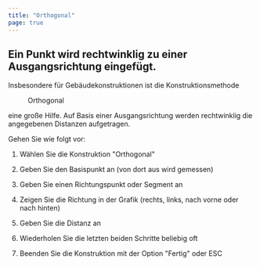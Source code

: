 ```yaml
---
title: "Orthogonal"
page: true
---
```

## Ein Punkt wird rechtwinklig zu einer Ausgangsrichtung eingef&#252;gt.
Insbesondere f&#252;r Geb&#228;udekonstruktionen ist die Konstruktionsmethode  <Menu>Orthogonal</Menu>  eine gro&#223;e Hilfe. Auf Basis einer Ausgangsrichtung werden rechtwinklig die angegebenen Distanzen aufgetragen.

Gehen Sie wie folgt vor:

1. W&#228;hlen Sie die Konstruktion &quot;Orthogonal&quot;

2. Geben Sie den Basispunkt an (von dort aus wird gemessen)

3. Geben Sie einen Richtungspunkt oder Segment an

4. Zeigen Sie die Richtung in der Grafik (rechts, links, nach vorne oder nach hinten)

5. Geben Sie die Distanz an 

6. Wiederholen Sie die letzten beiden Schritte beliebig oft

7. Beenden Sie die Konstruktion mit der Option &quot;Fertig&quot; oder <Border>ESC</Border> 


